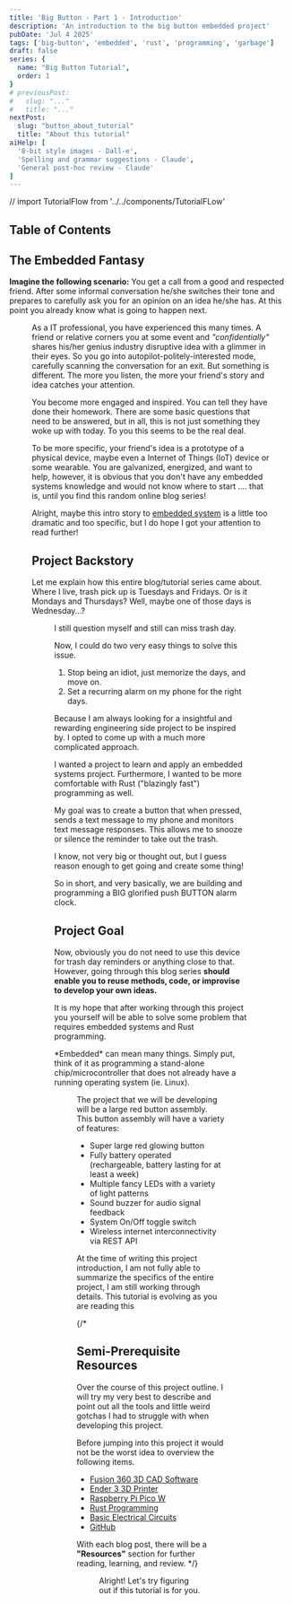 ```yaml
---
title: 'Big Button - Part 1 - Introduction'
description: 'An introduction to the big button embedded project'
pubDate: 'Jul 4 2025'
tags: ['big-button', 'embedded', 'rust', 'programming', 'garbage']
draft: false
series: {
  name: "Big Button Tutorial",
  order: 1
}
# previousPost:
#   slug: "..."
#   title: "..."
nextPost: 
  slug: "button_about_tutorial"
  title: "About this tutorial"
aiHelp: [
  '8-bit style images - Dall-e',
  'Spelling and grammar suggestions - Claude',
  'General post-hoc review - Claude'
]
---
```

// import TutorialFlow from '../../components/TutorialFLow'

## Table of Contents


## The Embedded Fantasy

**Imagine the following scenario:** You get a call from a good and respected
friend. After some informal conversation he/she switches their tone and prepares to
carefully ask you for an opinion on an idea he/she has. At this point you already
know what is going to happen next.

<Figure
  src={friendsTalking} 
  caption="Your enthusiastic buddy talking to you"
  url="https://youtu.be/n4AUY-v1nsE?si=WDsR5LdRPsaF5Pkm"
/>

As a IT professional, you have experienced
this many times. A friend or relative corners you at some event and
*"confidentially"* shares his/her genius industry disruptive idea with a glimmer in their eyes.
So you go into autopilot-politely-interested mode, carefully scanning the conversation
for an exit. But something is different. The more you listen, the more your
friend's story and idea catches your attention.

You become more engaged and inspired.
You can tell they have done their homework. There are some basic questions that
need to be answered, but in all, this is not just something they woke up with
today. To you this seems to be the real deal.

To be more specific, your friend's idea is a prototype of a physical device,
maybe even a Internet of Things (IoT) device or some wearable. You are galvanized, energized,
and want to help, however, it is obvious that you don't have any embedded
systems knowledge and would not know where to start .... that is, until you
find this random online blog series!

Alright, maybe this intro story to [embedded system](https://en.wikipedia.org/wiki/Embedded_system)
is a little too dramatic and too specific, but I do hope I got your attention to read further!

## Project Backstory

Let me explain how this entire blog/tutorial series came about.
Where I live, trash pick up is Tuesdays and Fridays. Or is it Mondays and
Thursdays? Well, maybe one of those days is Wednesday...?

<Figure
  src={trashPickup} 
  url="https://www.youtube.com/watch?v=fysFwSfdQzc"
/>

I still question myself and still can
miss trash day.

Now, I could do two very easy things to solve this issue.

1. Stop being an idiot, just memorize the days, and move on.
2. Set a recurring alarm on my phone for the right days.

Because I am always looking
for a insightful and rewarding engineering side project to be inspired by.
I opted to come up with a much more complicated approach.

I wanted a project to learn and
apply an embedded systems project. Furthermore, I wanted to be more
comfortable with Rust ("blazingly fast") programming as well.

My goal was to create a button that when pressed, sends a
text message to my phone and monitors text message responses.
This allows me to snooze or silence the reminder to take out the trash.

I know, not very big or thought out, but I guess reason enough to
get going and create some thing!

So in short, and very basically,
we are building and programming a
<span class="text-red-500 font-bold">BIG glorified push BUTTON alarm clock</span>.


## Project Goal

Now, obviously you do not need to use this device for trash day reminders
or anything close to that. However, going through this blog series
**should enable you to reuse methods, code, or improvise to develop your own ideas.**

It is my hope that after working through this
project you yourself will be able to solve some problem that requires
embedded systems and Rust programming.

<Aside variant="note">
  *Embedded* can mean many things. Simply put, think of it as programming
  a stand-alone chip/microcontroller that does not already have a
  running operating system (ie. Linux).
</Aside>

<Figure
  src={redButton} 
  url="https://www.youtube.com/watch?v=VCLxJd1d84s"
/>

The project that we will be developing will be a large red button assembly. This
button assembly will have a variety of features:

- Super large red glowing button
- Fully battery operated (rechargeable, battery lasting for at least a week)
- Multiple fancy LEDs with a variety of light patterns
- Sound buzzer for audio signal feedback
- System On/Off toggle switch
- Wireless internet interconnectivity via REST API

At the time of writing this project introduction, I am not fully able to summarize
the specifics of the entire project, I am still working through details. 
This tutorial is evolving as you are reading this


{/*
## Semi-Prerequisite Resources

Over the course of this project outline. I will try my very best to describe
and point out all the tools and little weird gotchas I had to struggle with when
developing this project.

Before jumping into this project it would not be the worst idea to overview
the following items. 

- [Fusion 360 3D CAD Software](https://www.autodesk.com/products/fusion-360/overview?term=1-YEAR&tab=subscription)
- [Ender 3 3D Printer](https://www.creality.com/products/ender-3-3d-printer)
- [Raspberry Pi Pico W](https://www.raspberrypi.com/products/raspberry-pi-pico-2/)
- [Rust Programming](https://www.rust-lang.org/)
- [Basic Electrical Circuits](https://www.12voltplanet.co.uk/electrical-circuit-basics.html)
- [GitHub](https://github.com/)

With each blog post, there will be a **"Resources"** section for further
reading, learning, and review.
*/}

<Figure
  src={lets_get_going} 
  url="https://www.youtube.com/watch?v=mW1dbiD_zDk"
  caption="Let's go!"
/>


<span class="text-accentColor font-bold">
  Alright! Let's try figuring out if this tutorial is for you.
</span>

